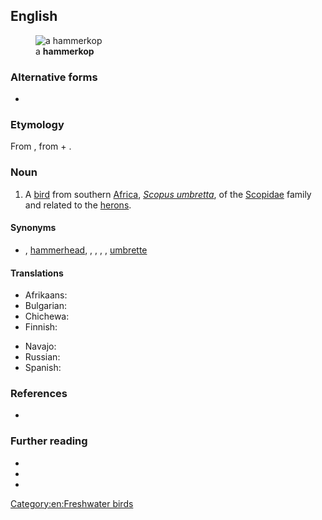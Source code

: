 ==English==
[[File:Hamerkop standing in a stream in Zambia.JPG|thumb|a '''hammerkop''']]

===Alternative forms===
* {{l|en|hamerkop}}

===Etymology===
From {{bor|en|af|hamerkop}}, from {{m|af|hamer||hammer}} + {{m|af|kop||head}}.

===Noun===
{{en-noun}}

# A [[bird]] from southern [[Africa]], ''[[Scopus umbretta]]'', of the [[Scopidae]] family and related to the [[heron]]s.

====Synonyms====
* {{sense|Scopus umbretta}} {{vern|anvilhead}}, [[hammerhead]], {{vern|hammerhead stork}}, {{vern|hammerkopf}}, {{vern|tufted umber}}, {{vern|umber bird}}, [[umbrette]]

====Translations====
{{trans-top|''Scopus umbretta''}}
* Afrikaans: {{t|af|hamerkop}}
* Bulgarian: {{t|bg|чукоглава чапла|f}}
* Chichewa: {{t|ny|katawa}}
* Finnish: {{t|fi|varjohaikara}}
{{trans-mid}}
* Navajo: {{t|nv|tsiikʼánii}}
* Russian: {{t+|ru|молотогла́в}}
* Spanish: {{t|es|ave martillo|f}}
{{trans-bottom}}

===References===
* {{R:Webster 1913}}

===Further reading===
* {{pedia}}
* {{specieslite|Scopus umbretta}}
* {{comcatlite|Scopus umbretta}}

[[Category:en:Freshwater birds]]